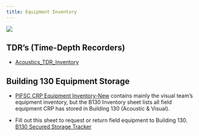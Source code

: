 ```yaml
---
title: Equipment Inventory
---
```

![](images/Wave_wWhales_v4.png)

## TDR's (Time-Depth Recorders)

-   [Acoustics_TDR_Inventory](https://docs.google.com/spreadsheets/d/1xCnjYzTAU_upCom8s3gORx5M-JFv_9jfE6TenqkN79o/edit?usp=sharing){target="_blank"}

## Building 130 Equipment Storage

-   [PIFSC CRP Equipment Inventory-New](https://docs.google.com/spreadsheets/d/1xUrZsW_Nx-E3_3oALtiDEJyo_Iy7d_Jnh80XBW2SP9g/edit?usp=sharing){target="_blank"} contains mainly the visual team's equipment inventory, but the B130 Inventory sheet lists all field equipment CRP has stored in Building 130 (Acoustic & Visual).

-   Fill out this sheet to request or return field equipment to Building 130. [B130 Secured Storage Tracker](https://docs.google.com/spreadsheets/d/1uMA62MEhiozrX8F8zMi-QML5BxOOIykNnXn2QRHaK58/edit?usp=sharing){target="_blank"}

